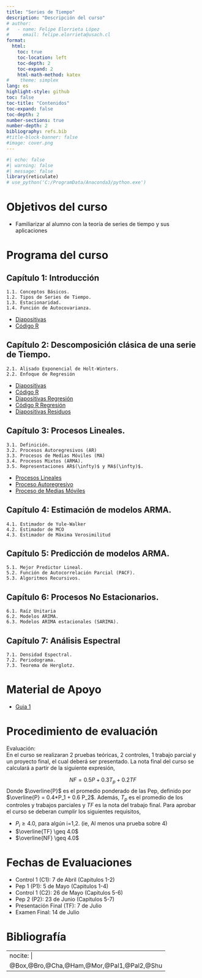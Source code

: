 ```yaml
---
title: "Series de Tiempo"
description: "Descripción del curso"
# author:
#   - name: Felipe Elorrieta López
#     email: felipe.elorrieta@usach.cl
format:
  html:
    toc: true
    toc-location: left
    toc-depth: 2
    toc-expand: 2
    html-math-method: katex
#    theme: simplex
lang: es
highlight-style: github
toc: false
toc-title: "Contenidos"
toc-expand: false
toc-depth: 2
number-sections: true
number-depth: 2
bibliography: refs.bib
#title-block-banner: false
#image: cover.png
---
```



```r
#| echo: false
#| warning: false
#| message: false
library(reticulate)
# use_python('C:/ProgramData/Anaconda3/python.exe')
```



# Objetivos del curso 

::: {.callout-tip appearance="simple" icon=false}
- Familiarizar al alumno con la teoría de series de tiempo y sus aplicaciones
:::

# Programa del curso

::: {.callout-tip collapse="true" icon=false}
## Capítulo 1: Introducción

    1.1. Conceptos Básicos.
    1.2. Tipos de Series de Tiempo.
    1.3. Estacionaridad.
    1.4. Función de Autocovarianza.
- [Diapositivas](Clase1.pdf){target="_blank"}
- [Código R](Clase1.R){target="_blank"}
:::

::: {.callout-tip collapse="true" icon=false}
## Capítulo 2: Descomposición clásica de una serie de Tiempo.
    
    2.1. Alisado Exponencial de Holt-Winters.
    2.2. Enfoque de Regresión
- [Diapositivas](Clase2.pdf){target="_blank"}
- [Código R](Clase2.R){target="_blank"}
- [Diapositivas Regresión](Clase3.pdf){target="_blank"}
- [Código R Regresión](Clase3.R){target="_blank"}
- [Diapositivas Residuos](Clase4.pdf){target="_blank"}
:::

::: {.callout-tip collapse="true" icon=false}
## Capítulo 3: Procesos Lineales.

    3.1. Definición.
    3.2. Procesos Autoregresivos (AR)
    3.3. Procesos de Medias Móviles (MA)
    3.4. Procesos Mixtos (ARMA).
    3.5. Representaciones AR$(\infty)$ y MA$(\infty)$.
- [Procesos Lineales](Clase5.pdf){target="_blank"}
- [Proceso Autoregresivo](Clase6.pdf){target="_blank"}
- [Proceso de Medias Móviles](Clase7.pdf){target="_blank"}
:::

::: {.callout-tip collapse="true" icon=false}
## Capítulo 4: Estimación de modelos ARMA.

    4.1. Estimador de Yule-Walker
    4.2. Estimador de MCO
    4.3. Estimador de Máxima Verosimilitud
:::

::: {.callout-tip collapse="true" icon=false}
## Capítulo 5: Predicción de modelos ARMA.

    5.1. Mejor Predictor Lineal.
    5.2. Función de Autocorrelación Parcial (PACF).
    5.3. Algoritmos Recursivos.
:::

::: {.callout-tip collapse="true" icon=false}
## Capítulo 6: Procesos No Estacionarios.

    6.1. Raíz Unitaria
    6.2. Modelos ARIMA.
    6.3. Modelos ARIMA estacionales (SARIMA).
:::

::: {.callout-tip collapse="true" icon=false}
## Capítulo 7: Análisis Espectral
    7.1. Densidad Espectral.
    7.2. Periodograma.
    7.3. Teorema de Herglotz.
:::

# Material de Apoyo

::: {.callout-tip appearance="simple" icon=false}
- [Guia 1](Guia1.pdf){target="_blank"}
:::

# Procedimiento de evaluación

::: {.callout-tip appearance="simple" icon=false}
[Evaluación:]{.green}</br>
En el curso se realizaran 2 pruebas teóricas, 2 controles, 1 trabajo parcial y un proyecto final, el cual deberá ser presentado. La nota final del curso se calculará a partir de la siguiente expresión,

$$NF = 0.5P + 0.3T_p + 0.2TF$$
Donde $\overline{P}$ es el promedio ponderado de las Pep, definido por $\overline{P} = 0.4*P_1 + 0.6 P_2$. Además, $T_p$ es el promedio de los controles y trabajos parciales y $TF$ es la nota del trabajo final. Para aprobar el curso se deberan cumplir los siguientes requisitos,

- $P_i \geq 4.0$, para algún i=1,2. (ie, Al menos una prueba sobre 4)
- $\overline{TF} \geq 4.0$
- $\overline{NF} \geq 4.0$
:::

# Fechas de Evaluaciones

::: {.callout-tip appearance="simple" icon=false}
- Control 1 (C1): 7 de Abril (Capitulos 1-2)
- Pep 1 (P1): 5 de Mayo (Capitulos 1-4)
- Control 1 (C2): 26 de Mayo (Capitulos 5-6)
- Pep 2 (P2): 23 de Junio (Capitulos 5-7)
- Presentación Final (TF): 7 de Julio
- Examen Final:  14 de Julio
:::



# Bibliografía

---
nocite: |
  @Box,@Bro,@Cha,@Ham,@Mor,@Pal1,@Pal2,@Shu
---

::: {#refs}
:::